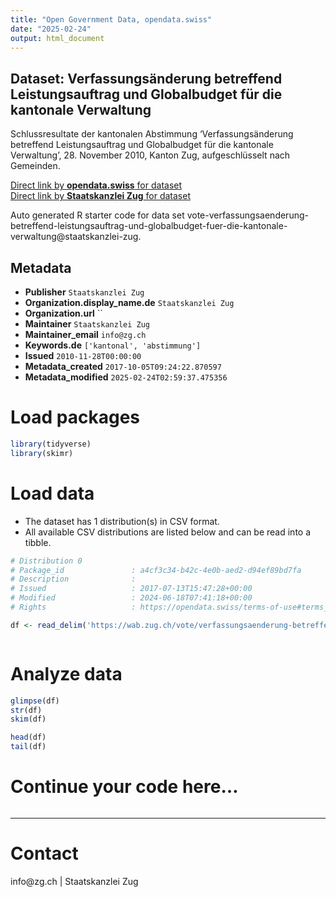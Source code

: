 ```yaml
---
title: "Open Government Data, opendata.swiss"
date: "2025-02-24"
output: html_document
---
```


## Dataset: Verfassungsänderung betreffend Leistungsauftrag und Globalbudget für die kantonale Verwaltung

Schlussresultate der kantonalen Abstimmung 'Verfassungsänderung betreffend Leistungsauftrag und Globalbudget für die kantonale Verwaltung', 28. November 2010, Kanton Zug, aufgeschlüsselt nach Gemeinden.

[Direct link by **opendata.swiss** for dataset](https://opendata.swiss/de/dataset/verfassungsanderung-betreffend-leistungsauftrag-und-globalbudget-fur-die-kantonale-verwaltung)<br>
[Direct link by **Staatskanzlei Zug** for dataset](https://wab.zug.ch/vote/verfassungsaenderung-betreffend-leistungsauftrag-und-globalbudget-fuer-die-kantonale-verwaltung/data)

Auto generated R starter code for data set vote-verfassungsaenderung-betreffend-leistungsauftrag-und-globalbudget-fuer-die-kantonale-verwaltung@staatskanzlei-zug.

## Metadata

- **Publisher** `Staatskanzlei Zug`
- **Organization.display_name.de** `Staatskanzlei Zug`
- **Organization.url** ``
- **Maintainer** `Staatskanzlei Zug`
- **Maintainer_email** `info@zg.ch`
- **Keywords.de** `['kantonal', 'abstimmung']`
- **Issued** `2010-11-28T00:00:00`
- **Metadata_created** `2017-10-05T09:24:22.870597`
- **Metadata_modified** `2025-02-24T02:59:37.475356`


# Load packages

```r

library(tidyverse)
library(skimr)

```

# Load data

-   The dataset has 1 distribution(s) in CSV format.
-   All available CSV distributions are listed below and can be read into a tibble.

```r

# Distribution 0
# Package_id               : a4cf3c34-b42c-4e0b-aed2-d94ef89bd7fa
# Description              : 
# Issued                   : 2017-07-13T15:47:28+00:00
# Modified                 : 2024-06-18T07:41:18+00:00
# Rights                   : https://opendata.swiss/terms-of-use#terms_by

df <- read_delim('https://wab.zug.ch/vote/verfassungsaenderung-betreffend-leistungsauftrag-und-globalbudget-fuer-die-kantonale-verwaltung/data-csv')



```

# Analyze data

```r

glimpse(df)
str(df)
skim(df)

head(df)
tail(df)

```

# Continue your code here...

```r

```

------------------------------------------------------------------------

# Contact

info@zg.ch | Staatskanzlei Zug
